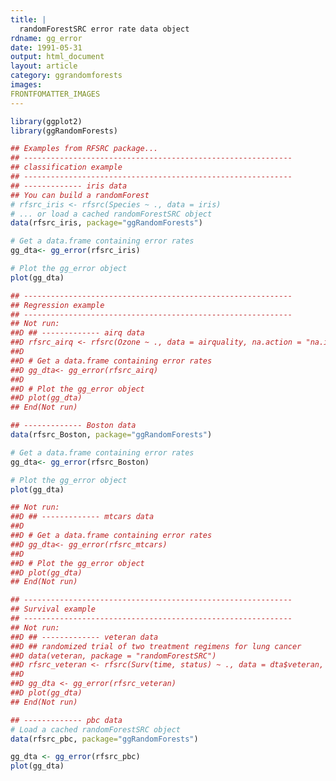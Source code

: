 ```yaml
---
title: |
  randomForestSRC error rate data object
rdname: gg_error
date: 1991-05-31
output: html_document
layout: article
category: ggrandomforests
images:
FRONTFOMATTER_IMAGES
---
```


```r
library(ggplot2)
library(ggRandomForests)
```

```r
## Examples from RFSRC package...
## ------------------------------------------------------------
## classification example
## ------------------------------------------------------------
## ------------- iris data
## You can build a randomForest
# rfsrc_iris <- rfsrc(Species ~ ., data = iris)
# ... or load a cached randomForestSRC object
data(rfsrc_iris, package="ggRandomForests")

# Get a data.frame containing error rates
gg_dta<- gg_error(rfsrc_iris)

# Plot the gg_error object
plot(gg_dta)

## ------------------------------------------------------------
## Regression example
## ------------------------------------------------------------
## Not run: 
##D ## ------------- airq data
##D rfsrc_airq <- rfsrc(Ozone ~ ., data = airquality, na.action = "na.impute")
##D 
##D # Get a data.frame containing error rates
##D gg_dta<- gg_error(rfsrc_airq)
##D 
##D # Plot the gg_error object
##D plot(gg_dta)
## End(Not run)

## ------------- Boston data
data(rfsrc_Boston, package="ggRandomForests")

# Get a data.frame containing error rates
gg_dta<- gg_error(rfsrc_Boston)

# Plot the gg_error object
plot(gg_dta)

## Not run: 
##D ## ------------- mtcars data
##D 
##D # Get a data.frame containing error rates
##D gg_dta<- gg_error(rfsrc_mtcars)
##D 
##D # Plot the gg_error object
##D plot(gg_dta)
## End(Not run)

## ------------------------------------------------------------
## Survival example
## ------------------------------------------------------------
## Not run: 
##D ## ------------- veteran data
##D ## randomized trial of two treatment regimens for lung cancer
##D data(veteran, package = "randomForestSRC")
##D rfsrc_veteran <- rfsrc(Surv(time, status) ~ ., data = dta$veteran, ...)
##D 
##D gg_dta <- gg_error(rfsrc_veteran)
##D plot(gg_dta)
## End(Not run)

## ------------- pbc data
# Load a cached randomForestSRC object
data(rfsrc_pbc, package="ggRandomForests")

gg_dta <- gg_error(rfsrc_pbc)
plot(gg_dta)



```